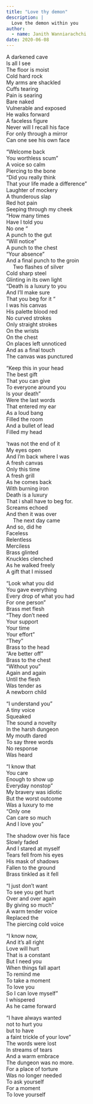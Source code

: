 ```yaml
---
title: "Love thy demon"
description: |
  Love the demon within you
author:
  - name: Janith Wanniarachchi
date: 2020-06-08
---
```


A darkened cave   
Is all I see   
The floor is moist   
Cold hard rock   
My arms are shackled   
Cuffs tearing   
Pain is searing   
Bare naked   
Vulnerable and exposed   
He walks forward   
A faceless figure   
Never will I recall his face   
For only through a mirror   
Can one see his own face   

“Welcome back   
You worthless scum”   
A voice so calm   
Piercing to the bone   
“Did you really think   
That your life made a difference”   
Laughter of mockery   
A thunderous slap   
Red hot pain   
Seeping through my cheek   
“How many times   
Have I told you   
No one “   
A punch to the gut   
“Will notice”   
A punch to the chest   
“Your absence"   
And a final punch to the groin   
 
Two flashes of silver   
Cold sharp steel   
Glinting in its own light   
“Death is a luxury to you   
And I’ll make sure   
That you beg for it “   
I was his canvas   
His palette blood red   
No curved strokes   
Only straight strokes   
On the wrists   
On the chest   
On places left unnoticed   
And as a final touch   
The canvas was punctured   

“Keep this in your head   
The best gift   
That you can give   
To everyone around you   
Is your death”   
Were the last words   
That entered my ear   
As a loud bang   
Filled the room   
And a bullet of lead   
Filled my head   

‘twas not the end of it   
My eyes open   
And I’m back where I was   
A fresh canvas   
Only this time   
A fresh grill   
As he comes back    
With burning iron   
Death is a luxury   
That i shall have to beg for.   
Screams echoed   
And then it was over   
 
The next day came   
And so, did he   
Faceless     
Relentless   
Merciless   
Brass glinted    
Knuckles clenched   
As he walked freely   
A gift that I missed   

“Look what you did   
You gave everything   
Every drop of what you had   
For one person”   
Brass met flesh   
“They don’t need   
Your support   
Your time   
Your effort”   
“They”   
Brass to the head   
“Are better off”   
Brass to the chest   
“Without you”   
Again and again   
Until the flesh   
Was tender as   
A newborn child   

“I understand you”   
A tiny voice   
Squeaked   
The sound a novelty   
In the harsh dungeon   
My mouth dared   
To say three words   
No response   
Was heard   

“I know that   
You care   
Enough to show up   
Everyday nonstop”   
My bravery was idiotic   
But the worst outcome   
Was a luxury to me   
“Only one   
Can care so much    
And I love you”   

The shadow over his face   
Slowly faded   
And I stared at myself   
Tears fell from his eyes   
His mask of shadows   
Fallen to the ground   
Brass tinkled as it fell   

“I just don’t want   
To see you get hurt   
Over and over again   
By giving so much”   
A warm tender voice   
Replaced the   
The piercing cold voice   

“I know now,   
And it’s all right   
Love will hurt   
That is a constant   
But I need you   
When things fall apart   
To remind me   
To take a moment   
To love you   
So I can love myself”   
I whispered   
As he came forward   

“I have always wanted   
not to hurt you   
but to have   
a faint trickle of your love”   
The words were lost   
In streams of tears   
And a warm embrace   
The dungeon was no more.   
For a place of torture   
Was no longer needed   
To ask yourself   
For a moment   
To love yourself   



